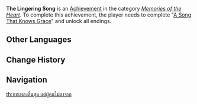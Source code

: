 {{Achievement Infobox
|title        = 
|id           = 84131
|order id     = 7100
|category     = Memories of the Heart
|description  = Complete "[[A Song That Knows Grace]]" and unlock all endings.
|requirements = 
|primogems    = 20
|tracking     = 
|quest        = A Song That Knows Grace
|topic        = 
}}
'''The Lingering Song''' is an [[Achievement]] in the category ''[[Memories of the Heart]]''. To complete this achievement, the player needs to complete "[[A Song That Knows Grace]]" and unlock all endings.
<!--
==Trivia==

==Video Guides==
{{EVT
|video1   = 
|caption1 = 
}}
-->
==Other Languages==
{{Other Languages
|en      = The Lingering Song
|zhs     = 曲终人未散
|zhs_rm  = Qǔzhōng Rén Wèi Sàn
|zht     = 曲終人未散
|zht_rm  = Qǔzhōng Rén Wèi Sàn
|zh_tl   = The Song Has Ended, the People are Yet to Leave
|ja      = 余韻浸る観客
|ja_rm   = Yoin Hitaru Kankyaku
|ja_tl   = Audience Submerged in Reverberations
|ko      = 떠나지 않은 관객
|ko_rm   = Tteonaji Anneun Gwangaek
|ko_tl   = Stay Around Audience
|es      = 'O sole mio
|es_tl   = 
|fr      = Un air accrocheur
|fr_tl   = A Catchy Tune
|ru      = На бис!
|ru_tl   = 
|th      = บทเพลงสิ้นสุด แต่ผู้คนไม่ลาจาก
|th_rm   = 
|th_tl   = 
|vi      = Nhạc Ngừng Người Chưa Tan
|vi_tl   = 
|de      = Nach dem Ende des Liedes
|de_tl   = After the End of the Song
|id      = Lagu yang Terus Berlangsung
|id_tl   = The Song that Keeps On Going
|pt      = A Canção Persistente
|pt_tl   = 
}}

==Change History==
{{Change History|2.4}}
<!--
==References==
{{Reflist}}
-->
==Navigation==
{{Achievement Navbox|Memories of the Heart}}
[[th:บทเพลงสิ้นสุด แต่ผู้คนไม่ลาจาก]]